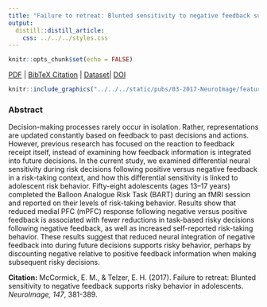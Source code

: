 ```yaml
---
title: "Failure to retreat: Blunted sensitivity to negative feedback supports risky behavior in adolescents."
output:
  distill::distill_article:
    css: ../../../styles.css
---
```


```r
knitr::opts_chunk$set(echo = FALSE)
```

[<i class="fas fa-file-download"></i> PDF](static/pubs/03-2017-NeuroImage/3.McCormick-Telzer-2017-NeuroImage.pdf) | [<i class="fas fa-quote-left"></i><i class="fas fa-quote-right"></i> BibTeX Citation](static/pubs/03-2017-NeuroImage/cite.bib)  | [<i class="ai ai-open-data"></i> Dataset](https://neurovault.org/collections/1985/)| [<i class="fas fa-link"></i> DOI](https://doi.org/10.1016/j.neuroimage.2016.12.041)

```r
knitr::include_graphics("../../../static/pubs/03-2017-NeuroImage/featured.png")
```

### Abstract
Decision-making processes rarely occur in isolation. Rather, representations are updated constantly based on feedback to past decisions and actions. However, previous research has focused on the reaction to feedback receipt itself, instead of examining how feedback information is integrated into future decisions. In the current study, we examined differential neural sensitivity during risk decisions following positive versus negative feedback in a risk-taking context, and how this differential sensitivity is linked to adolescent risk behavior. Fifty-eight adolescents (ages 13–17 years) completed the Balloon Analogue Risk Task (BART) during an fMRI session and reported on their levels of risk-taking behavior. Results show that reduced medial PFC (mPFC) response following negative versus positive feedback is associated with fewer reductions in task-based risky decisions following negative feedback, as well as increased self-reported risk-taking behavior. These results suggest that reduced neural integration of negative feedback into during future decisions supports risky behavior, perhaps by discounting negative relative to positive feedback information when making subsequent risky decisions.

**Citation:** McCormick, E. M., & Telzer, E. H. (2017). Failure to retreat: Blunted sensitivity to negative feedback supports risky behavior in adolescents. *NeuroImage, 147*, 381-389.